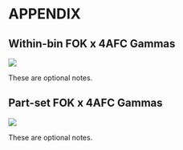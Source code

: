 # APPENDIX

## Within-bin FOK x 4AFC Gammas

![](./img/part_gamma_1.png)

::: {.notes}
These are optional notes.
:::

## Part-set FOK x 4AFC Gammas

![](./img/part_gamma_2.png)

::: {.notes}
These are optional notes.
:::

